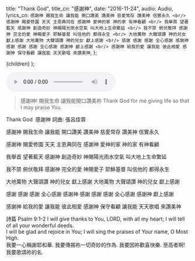
  title: "Thank God",
  title_cn: "感謝神",
  date: "2016-11-24",
  audio: Audio,
  lyrics_cn: `感謝神 賜我生命
讓我能 開口讚美
讚美神 慈愛常存
讚美神 信實永久
<br/>
感謝神 賜愛修園
天天 主恩典同在
感謝神 愛神的家
神的家 有神看顧
<br/>
我舉首 望著藍天
感謝神 創造奇妙
神賜陽光雨水空氣
叫大地上生命繁延
<br/>
我不禁 俯伏敬拜
感謝神 完全的愛
神賜愛子 耶穌基督
叫信他的 都得永生
<br/>
大地萬物 大聲頌讚
神的兒女 獻上感謝
大地萬物 大聲頌讚
神的兒女 獻上感謝
<br/>
感謝 感謝 感謝
全心感謝
感謝神
感謝 感謝 感謝
全心感謝
感謝神
獻上感謝
<br/>
感謝神 給我的愛
讓我能 彼此相愛
感謝神 保守看顧
讓我能 天天歌唱
來讚美神`,
};

  <MDXWrapper meta={meta}>{children}</MDXWrapper>
);

<audio controls src={Audio}></audio>

> 感謝神!
> 賜我生命
> 讓我能開口讚美祢
> Thank God
> for me giving life
> so that I may praise You.

Thank God
​ 感謝神
詞曲: 張呂佳蓉

感謝神 賜我生命
讓我能 開口讚美
讚美神 慈愛常存
讚美神 信實永久

感謝神 賜愛修園
天天 主恩典同在
感謝神 愛神的家
神的家 有神看顧

我舉首 望著藍天
感謝神 創造奇妙
神賜陽光雨水空氣
叫大地上生命繁延

我不禁 俯伏敬拜
感謝神 完全的愛
神賜愛子 耶穌基督
叫信他的 都得永生

大地萬物 大聲頌讚
神的兒女 獻上感謝
大地萬物 大聲頌讚
神的兒女 獻上感謝

感謝 感謝 感謝
全心感謝
感謝神
感謝 感謝 感謝
全心感謝
感謝神
獻上感謝

感謝神 給我的愛
讓我能 彼此相愛
感謝神 保守看顧
讓我能 天天歌唱
來讚美神

詩篇 Psalm 9:1-2
I will give thanks to You, LORD, with all my heart; I will tell of all your wonderful deeds.  
I will be glad and rejoice in You; I will sing the praises of Your name, O Most High.  
我要一心稱謝耶和華. 我要傳掦祢一切奇妙的作為.
我要因祢歡喜快樂. 至高者啊! 我要歌頌祢的名.
